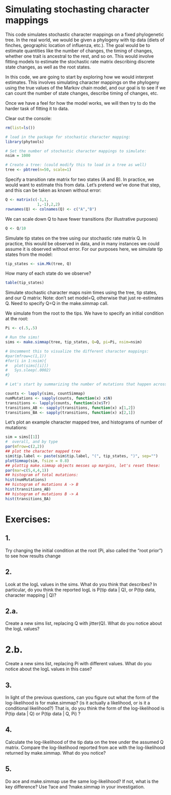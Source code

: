 # Simulating stochasting character mappings

This code simulates stochastic character mappings on a fixed phylogenetic tree.
In the real world, we would be given a phylogeny with tip data (diets of finches, geographic location
 of influenza, etc.). The goal would be to estimate quantities like the number of changes, the timing
 of changes, whether one trait is ancestral to the rest, and so on. This would involve fitting models 
 to estimate the stochastic rate matrix describing discrete state changes, as well as the root states.

In this code, we are going to start by exploring how we would interpret estimates. This involves simulating 
 character mappings on the phylogeny using the true values of the Markov chain model, and our goal is
 to see if we can count the number of state changes, describe timing of changes, etc.

Once we have a feel for how the model works, we will then try to do the harder task of fitting it to data.

Clear out the console:

```r
rm(list=ls())

# load in the package for stochastic character mapping:
library(phytools)

# Set the number of stochastic character mappings to simulate:
nsim = 1000

# Create a tree: (could modify this to load in a tree as well)
tree <- pbtree(n=50, scale=1)
```

Specify a transition rate matrix for two states (A and B). 
In practice, we would want to estimate this from data. Let's pretend we've done that step,
and this can be taken as known without error:

```r
Q <- matrix(c(-1,1,
              1,-1),2,2)
rownames(Q) <- colnames(Q) <- c("A","B")
```

We can scale down Q to have fewer transitions (for illustrative purposes)

```r
Q <- Q/10
```

Simulate tip states on the tree using our stochastic rate matrix Q.
In practice, this would be observed in data, and in many instances we could assume it is
observed without error. For our purposes here, we simulate tip states from the model:

```r
tip_states <- sim.Mk(tree, Q)
```

How many of each state do we observe?

```r
table(tip_states)
```

Simulate stochastic character maps nsim times using the tree, tip states, and our Q matrix:
Note: don't set model=Q, otherwise that just re-estimates Q. Need to specify Q=Q in the make.simmap call.

We simulate from the root to the tips. We have to specify an initial condition at the root:

```r
Pi <- c(.5,.5)

# Run the sims!
sims <- make.simmap(tree, tip_states, Q=Q, pi=Pi, nsim=nsim)

# Uncomment this to visualize the different character mappings:
#par(mfrow=c(1,1))
#for(i in 1:nsim){
#	plot(sims[[i]])
#	Sys.sleep(.0002)
#}

# Let's start by summarizing the number of mutations that happen across the whole tree:

counts <- lapply(sims, countSimmap)
numMutations <- sapply(counts, function(x) x$N)
transitions <- lapply(counts, function(x)x$Tr)
transitions_AB <- sapply(transitions, function(x) x[1,2])
transitions_BA <- sapply(transitions, function(x) x[2,1])
```


Let's plot an example character mapped tree, and histograms of number of mutations:

```r
sim = sims[[1]]
#  overall, and by type
par(mfrow=c(2,2))
## plot the character mapped tree
sim$tip.label <- paste(sim$tip.label, "(", tip_states, ")", sep="")
plotSimmap(sim, fsize = 0.8)
## plottig make.simmap objects messes up margins, let's reset these:
par(mar=c(5,4,4,1))
## histogram of total mutations:
hist(numMutations)
## histogram of mutations A -> B
hist(transitions_AB)
## histogram of mutations B -> A
hist(transitions_BA)
```

# Exercises:

## 1. 
Try changing the initial condition at the root (Pi, also called the "root prior") to see how results change

## 2. 
Look at the logL values in the sims. What do you think that describes? In particular, do you think the reported logL is P(tip data | Q), or P(tip data, character mapping | Q)?

## 2.a. 
Create a new sims list, replacing Q with jitter(Q). What do you notice about the logL values?

# 2.b. 
Create a new sims list, replacing Pi with different values. What do you notice about the logL values in this case?

## 3. 
In light of the previous questions, can you figure out what the form of the log-likelihood is for make.simmap? (is it actually a likelihood, or is it a conditional likelihood?)
	That is, do you think the form of the log-likelihood is
	P(tip data | Q) or P(tip data | Q, Pi) ?
 
## 4. 
Calculate the log-likelihood of the tip data on the tree under the assumed Q matrix. Compare the log-likelihood reported from ace with the log-likelihood returned by make.simmap. What do you notice?

## 5. 
Do ace and make.simmap use the same log-likelihood? If not, what is the key difference? Use ?ace and ?make.simmap in your investigation.


